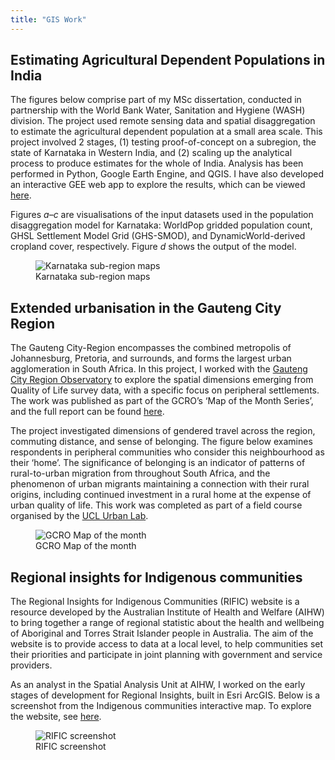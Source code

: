 ```yaml
---
title: "GIS Work"
---
```


## Estimating Agricultural Dependent Populations in India

The figures below comprise part of my MSc dissertation, conducted in partnership with the World Bank Water, Sanitation and Hygiene (WASH) division. The project used remote sensing data and spatial disaggregation to estimate the agricultural dependent population at a small area scale. This project involved 2 stages, (1) testing proof-of-concept on a subregion, the state of Karnataka in Western India, and (2) scaling up the analytical process to produce estimates for the whole of India. Analysis has been performed in Python, Google Earth Engine, and QGIS. I have also developed an interactive GEE web app to explore the results, which can be viewed [here](https://ucfnjpo.users.earthengine.app/view/india-adp-viewer).

Figures *a--c* are visualisations of the input datasets used in the population disaggregation model for Karnataka: WorldPop gridded population count, GHSL Settlement Model Grid (GHS-SMOD), and DynamicWorld-derived cropland cover, respectively. Figure *d* shows the output of the model.

![Karnataka sub-region maps](img/allmaps_karnataka_20231024_scalebar.png)

## Extended urbanisation in the Gauteng City Region

The Gauteng City-Region encompasses the combined metropolis of Johannesburg, Pretoria, and surrounds, and forms the largest urban agglomeration in South Africa. In this project, I worked with the [Gauteng City Region Observatory](https://www.gcro.ac.za/) to explore the spatial dimensions emerging from Quality of Life survey data, with a specific focus on peripheral settlements. The work was published as part of the GCRO's 'Map of the Month Series', and the full report can be found [here](https://www.gcro.ac.za/outputs/map-of-the-month/detail/extended-urbanisation-gcr-gender-commuting-migration-and-belonging/).

The project investigated dimensions of gendered travel across the region, commuting distance, and sense of belonging. The figure below examines respondents in peripheral communities who consider this neighbourhood as their 'home'. The significance of belonging is an indicator of patterns of rural-to-urban migration from throughout South Africa, and the phenomenon of urban migrants maintaining a connection with their rural origins, including continued investment in a rural home at the expense of urban quality of life. This work was completed as part of a field course organised by the [UCL Urban Lab](https://www.ucl.ac.uk/urban-lab/welcome-ucl-urban-laboratory).

![GCRO Map of the month](img/GCRO_Neighbourhood_home.png)

## Regional insights for Indigenous communities

The Regional Insights for Indigenous Communities (RIFIC) website is a resource developed by the Australian Institute of Health and Welfare (AIHW) to bring together a range of regional statistic about the health and wellbeing of Aboriginal and Torres Strait Islander people in Australia. The aim of the website is to provide access to data at a local level, to help communities set their priorities and participate in joint planning with government and service providers.

As an analyst in the Spatial Analysis Unit at AIHW, I worked on the early stages of development for Regional Insights, built in Esri ArcGIS. Below is a screenshot from the Indigenous communities interactive map. To explore the website, see [here](https://www.rific.gov.au/regional-overview/interactive-map).

![RIFIC screenshot](img/rific_ausmap_screenshot.png)
